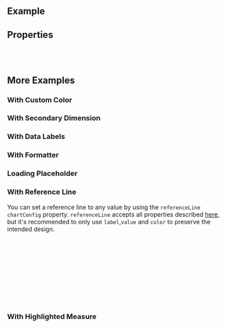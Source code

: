 
<Meta of={ComponentStories} />

<DocsHeader />

## Example

<Canvas of={ComponentStories.Default} />

## Properties

<ControlsWithNote of={ComponentStories.Default} />

<br />
<br />

## More Examples

### With Custom Color

<Canvas of={ComponentStories.WithCustomColor} />

### With Secondary Dimension

<Canvas of={ComponentStories.WithSecondaryDimension} />

### With Data Labels

<Canvas of={ComponentStories.WithDataLabels} />

### With Formatter

<Canvas of={ComponentStories.WithFormatter} />

### Loading Placeholder

<Canvas of={ComponentStories.LoadingPlaceholder} />

### With Reference Line

You can set a reference line to any value by using the `referenceLine` `chartConfig` property. `referenceLine` accepts all properties described [here](https://recharts.org/en-US/api/ReferenceLine), but it's recommended to only use `label`,`value` and `color` to preserve the intended design.

```jsx
<BarChart
  {...props}
  chartConfig={{
    referenceLine: {
      color: 'red',
      label: 'MAX',
      value: 650
    }
  }}
/>
```

<Canvas of={ComponentStories.WithReferenceLine} />

### With Highlighted Measure

<Canvas of={ComponentStories.WithHighlightedMeasure} />

<Footer />

